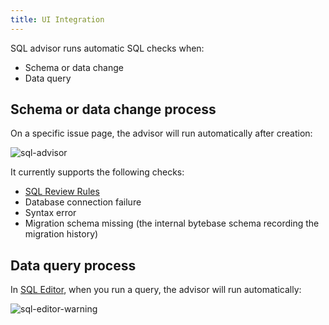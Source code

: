 ```yaml
---
title: UI Integration
---
```


<Card title="Tutorial: SQL Review with Bytebase GUI" icon="graduation-cap" href="/tutorials/sql-review-gui" horizontal />

SQL advisor runs automatic SQL checks when:

- Schema or data change
- Data query

## Schema or data change process

On a specific issue page, the advisor will run automatically after creation:

![sql-advisor](/content/docs/sql-review/schema-review-engine-mysql-use-innodb.webp)

It currently supports the following checks:

- [SQL Review Rules](/sql-review/review-policy)
- Database connection failure
- Syntax error
- Migration schema missing (the internal bytebase schema recording the migration history)

## Data query process

In [SQL Editor](/sql-editor/overview), when you run a query, the advisor will run automatically:

![sql-editor-warning](/content/docs/sql-review/sql-review-sql-editor-warning.webp)
